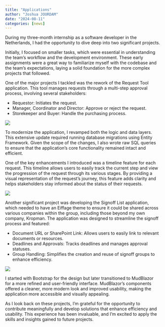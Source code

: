 ```yaml
---
title: "Applications"
author: "Joshua JOURDAM"
date: "2024-08-11"
categories: [news]
---
```


During my three-month internship as a software developer in the Netherlands, I had the opportunity to dive deep into two significant projects.

Initially, I focused on smaller tasks, which were essential in understanding the team's workflow and the development environment. These early assignments were a great way to familiarize myself with the codebase and the team's expectations, laying a solid foundation for the more complex projects that followed.

One of the major projects I tackled was the rework of the Request Tool application. This tool manages requests through a multi-step approval process, involving several stakeholders:

- Requestor: Initiates the request.
- Manager, Coordinator and Director: Approve or reject the request.
- Storekeeper and Buyer: Handle the purchasing process.

![](./requests.png)

To modernize the application, I revamped both the logic and data layers. This extensive update required running database migrations using Entity Framework. Given the scope of the changes, I also wrote raw SQL queries to ensure that the application’s core functionality remained intact and efficient.

One of the key enhancements I introduced was a timeline feature for each request. This timeline allows users to easily track the current step and view the progression of the request through its various stages. By providing a visual representation of the request's journey, this feature adds clarity and helps stakeholders stay informed about the status of their requests.

![](./request_timeline.png)

Another significant project was developing the Signoff List application, which needed to have an Eiffage theme to ensure it could be shared across various companies within the group, including those beyond my own company, Kropman. The application was designed to streamline the signoff process and featured:

- Document URL or SharePoint Link: Allows users to easily link to relevant documents or resources.
- Deadlines and Approvals: Tracks deadlines and manages approval statuses.
- Group Handling: Simplifies the creation and reuse of signoff groups to enhance efficiency.

![](documents.png)

I started with Bootstrap for the design but later transitioned to MudBlazor for a more refined and user-friendly interface. MudBlazor’s components offered a cleaner, more modern look and improved usability, making the application more accessible and visually appealing.

As I look back on these projects, I’m grateful for the opportunity to contribute meaningfully and develop solutions that enhance efficiency and usability. This experience has been invaluable, and I’m excited to apply the skills and insights gained to future projects.

